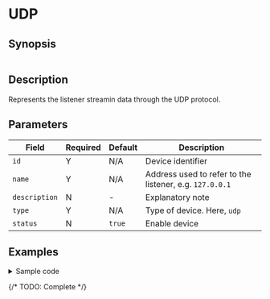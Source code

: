 # UDP

## Synopsis

```yaml
```

## Description

Represents the listener streamin data through the UDP protocol.

## Parameters

|Field|Required|Default|Description|
|---|---|---|---|
|`id`|Y|N/A|Device identifier|
|`name`|Y|N/A|Address used to refer to the listener, e.g. `127.0.0.1`|
|`description`|N|-|Explanatory note|
|`type`|Y|N/A|Type of device. Here, `udp`|
|`status`|N|`true`|Enable device|

## Examples

<details>
<summary>Sample code</summary>
```yaml
```
</details>

{/* TODO: Complete */}